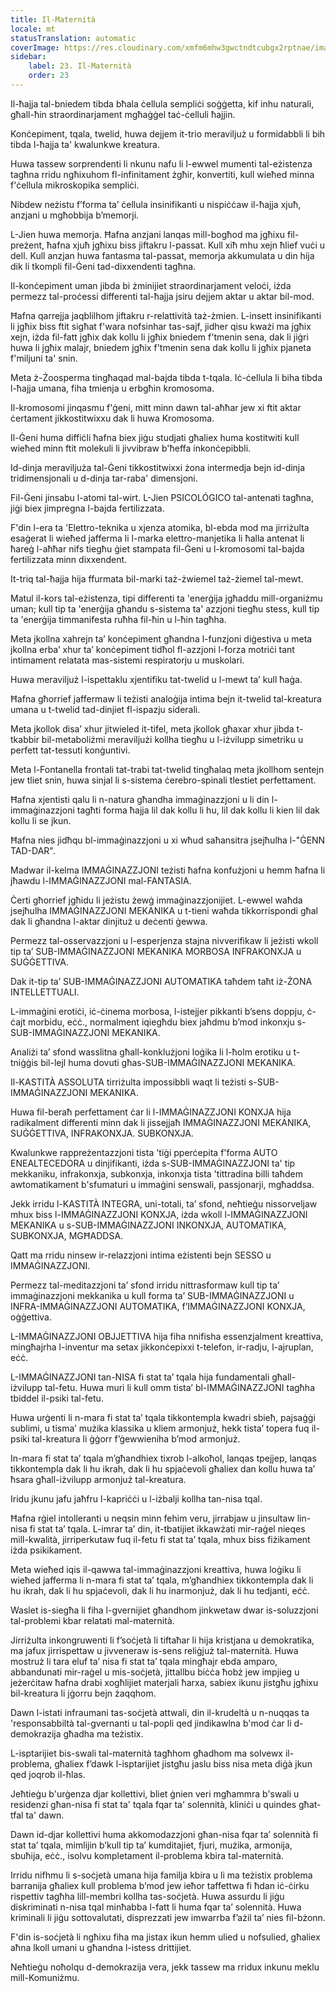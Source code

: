 ```yaml
---
title: Il-Maternità
locale: mt
statusTranslation: automatic
coverImage: https://res.cloudinary.com/xmfm6mhw3gwctndtcubgx2rptnae/image/upload/v1740337243/small_cover_educacion_fundamental_a051170f1c.webp
sidebar:
    label: 23. Il-Maternità
    order: 23
---
```

Il-ħajja tal-bniedem tibda bħala ċellula sempliċi soġġetta, kif inhu naturali, għall-ħin straordinarjament mgħaġġel taċ-ċelluli ħajjin.

Konċepiment, tqala, twelid, huwa dejjem it-trio meraviljuż u formidabbli li bih tibda l-ħajja ta' kwalunkwe kreatura.

Huwa tassew sorprendenti li nkunu nafu li l-ewwel mumenti tal-eżistenza tagħna rridu ngħixuhom fl-infinitament żgħir, konvertiti, kull wieħed minna f'ċellula mikroskopika sempliċi.

Nibdew neżistu f’forma ta’ ċellula insinifikanti u nispiċċaw il-ħajja xjuħ, anzjani u mgħobbija b’memorji.

L-Jien huwa memorja. Ħafna anzjani lanqas mill-bogħod ma jgħixu fil-preżent, ħafna xjuħ jgħixu biss jiftakru l-passat. Kull xiħ mhu xejn ħlief vuċi u dell. Kull anzjan huwa fantasma tal-passat, memorja akkumulata u din hija dik li tkompli fil-Ġeni tad-dixxendenti tagħna.

Il-konċepiment uman jibda bi żminijiet straordinarjament veloċi, iżda permezz tal-proċessi differenti tal-ħajja jsiru dejjem aktar u aktar bil-mod.

Ħafna qarrejja jaqblilhom jiftakru r-relattività taż-żmien. L-insett insinifikanti li jgħix biss ftit sigħat f'wara nofsinhar tas-sajf, jidher qisu kważi ma jgħix xejn, iżda fil-fatt jgħix dak kollu li jgħix bniedem f'tmenin sena, dak li jiġri huwa li jgħix malajr, bniedem jgħix f'tmenin sena dak kollu li jgħix pjaneta f'miljuni ta' snin.

Meta ż-Żoosperma tingħaqad mal-bajda tibda t-tqala. Iċ-ċellula li biha tibda l-ħajja umana, fiha tmienja u erbgħin kromosoma.

Il-kromosomi jinqasmu f'ġeni, mitt minn dawn tal-aħħar jew xi ftit aktar ċertament jikkostitwixxu dak li huwa Kromosoma.

Il-Ġeni huma diffiċli ħafna biex jiġu studjati għaliex huma kostitwiti kull wieħed minn ftit molekuli li jivvibraw b'ħeffa inkonċepibbli.

Id-dinja meraviljuża tal-Ġeni tikkostitwixxi żona intermedja bejn id-dinja tridimensjonali u d-dinja tar-raba' dimensjoni.

Fil-Ġeni jinsabu l-atomi tal-wirt. L-Jien PSICOLÓGICO tal-antenati tagħna, jiġi biex jimpregna l-bajda fertilizzata.

F'din l-era ta 'Elettro-teknika u xjenza atomika, bl-ebda mod ma jirriżulta esaġerat li wieħed jafferma li l-marka elettro-manjetika li ħalla antenat li ħareġ l-aħħar nifs tiegħu ġiet stampata fil-Ġeni u l-kromosomi tal-bajda fertilizzata minn dixxendent.

It-triq tal-ħajja hija ffurmata bil-marki taż-żwiemel taż-żiemel tal-mewt.

Matul il-kors tal-eżistenza, tipi differenti ta 'enerġija jgħaddu mill-organiżmu uman; kull tip ta 'enerġija għandu s-sistema ta' azzjoni tiegħu stess, kull tip ta 'enerġija timmanifesta ruħha fil-ħin u l-ħin tagħha.

Meta jkollna xahrejn ta’ konċepiment għandna l-funzjoni diġestiva u meta jkollna erba’ xhur ta’ konċepiment tidħol fl-azzjoni l-forza motriċi tant intimament relatata mas-sistemi respiratorju u muskolari.

Huwa meraviljuż l-ispettaklu xjentifiku tat-twelid u l-mewt ta’ kull ħaġa.

Ħafna għorrief jaffermaw li teżisti analoġija intima bejn it-twelid tal-kreatura umana u t-twelid tad-dinjiet fl-ispazju siderali.

Meta jkollok disa’ xhur jitwieled it-tifel, meta jkollok għaxar xhur jibda t-tkabbir bil-metaboliżmi meraviljużi kollha tiegħu u l-iżvilupp simetriku u perfett tat-tessuti konġuntivi.

Meta l-Fontanella frontali tat-trabi tat-twelid tingħalaq meta jkollhom sentejn jew tliet snin, huwa sinjal li s-sistema ċerebro-spinali tlestiet perfettament.

Ħafna xjentisti qalu li n-natura għandha immaġinazzjoni u li din l-immaġinazzjoni tagħti forma ħajja lil dak kollu li hu, lil dak kollu li kien lil dak kollu li se jkun.

Ħafna nies jidħqu bl-immaġinazzjoni u xi wħud saħansitra jsejħulha l-"ĠENN TAD-DAR".

Madwar il-kelma IMMAĠINAZZJONI teżisti ħafna konfużjoni u hemm ħafna li jħawdu l-IMMAĠINAZZJONI mal-FANTASIA.

Ċerti għorrief jgħidu li jeżistu żewġ immaġinazzjonijiet. L-ewwel waħda jsejħulha IMMAĠINAZZJONI MEKANIKA u t-tieni waħda tikkorrispondi għal dak li għandna l-aktar dinjituż u deċenti ġewwa.

Permezz tal-osservazzjoni u l-esperjenza stajna nivverifikaw li jeżisti wkoll tip ta’ SUB-IMMAĠINAZZJONI MEKANIKA MORBOSA INFRAKONXJA u SUĠĠETTIVA.

Dak it-tip ta’ SUB-IMMAĠINAZZJONI AUTOMATIKA taħdem taħt iż-ŻONA INTELLETTUALI.

L-immaġini erotiċi, iċ-ċinema morbosa, l-istejjer pikkanti b’sens doppju, ċ-ċajt morbidu, eċċ., normalment iqiegħdu biex jaħdmu b’mod inkonxju s-SUB-IMMAĠINAZZJONI MEKANIKA.

Analiżi ta’ sfond wasslitna għall-konklużjoni loġika li l-ħolm erotiku u t-tniġġis bil-lejl huma dovuti għas-SUB-IMMAĠINAZZJONI MEKANIKA.

Il-KASTITÀ ASSOLUTA tirriżulta impossibbli waqt li teżisti s-SUB-IMMAĠINAZZJONI MEKANIKA.

Huwa fil-beraħ perfettament ċar li l-IMMAĠINAZZJONI KONXJA hija radikalment differenti minn dak li jissejjaħ IMMAĠINAZZJONI MEKANIKA, SUĠĠETTIVA, INFRAKONXJA. SUBKONXJA.

Kwalunkwe rappreżentazzjoni tista 'tiġi pperċepita f'forma AUTO ENEALTECEDORA u dinjifikanti, iżda s-SUB-IMMAĠINAZZJONI ta' tip mekkaniku, infrakonxja, subkonxja, inkonxja tista 'tittradina billi taħdem awtomatikament b'sfumaturi u immaġini senswali, passjonarji, mgħaddsa.

Jekk irridu l-KASTITÀ INTEGRA, uni-totali, ta’ sfond, neħtieġu nissorveljaw mhux biss l-IMMAĠINAZZJONI KONXJA, iżda wkoll l-IMMAĠINAZZJONI MEKANIKA u s-SUB-IMMAĠINAZZJONI INKONXJA, AUTOMATIKA, SUBKONXJA, MGĦADDSA.

Qatt ma rridu ninsew ir-relazzjoni intima eżistenti bejn SESSO u IMMAĠINAZZJONI.

Permezz tal-meditazzjoni ta’ sfond irridu nittrasformaw kull tip ta’ immaġinazzjoni mekkanika u kull forma ta’ SUB-IMMAĠINAZZJONI u INFRA-IMMAĠINAZZJONI AUTOMATIKA, f’IMMAĠINAZZJONI KONXJA, oġġettiva.

L-IMMAĠINAZZJONI OBJJETTIVA hija fiha nnifisha essenzjalment kreattiva, mingħajrha l-inventur ma setax jikkonċepixxi t-telefon, ir-radju, l-ajruplan, eċċ.

L-IMMAĠINAZZJONI tan-NISA fi stat ta’ tqala hija fundamentali għall-iżvilupp tal-fetu. Huwa muri li kull omm tista’ bl-IMMAĠINAZZJONI tagħha tbiddel il-psiki tal-fetu.

Huwa urġenti li n-mara fi stat ta’ tqala tikkontempla kwadri sbieħ, pajsaġġi sublimi, u tisma’ mużika klassika u kliem armonjuż, hekk tista’ topera fuq il-psiki tal-kreatura li ġġorr f’ġewwieniha b’mod armonjuż.

In-mara fi stat ta’ tqala m’għandhiex tixrob l-alkoħol, lanqas tpejjep, lanqas tikkontempla dak li hu ikrah, dak li hu spjaċevoli għaliex dan kollu huwa ta’ ħsara għall-iżvilupp armonjuż tal-kreatura.

Iridu jkunu jafu jaħfru l-kapriċċi u l-iżbalji kollha tan-nisa tqal.

Ħafna rġiel intolleranti u neqsin minn fehim veru, jirrabjaw u jinsultaw lin-nisa fi stat ta’ tqala. L-imrar ta’ din, it-tbatijiet ikkawżati mir-raġel nieqes mill-kwalità, jirriperkutaw fuq il-fetu fi stat ta’ tqala, mhux biss fiżikament iżda psikikament.

Meta wieħed iqis il-qawwa tal-immaġinazzjoni kreattiva, huwa loġiku li wieħed jafferma li n-mara fi stat ta’ tqala, m’għandhiex tikkontempla dak li hu ikrah, dak li hu spjaċevoli, dak li hu inarmonjuż, dak li hu tedjanti, eċċ.

Waslet is-siegħa li fiha l-gvernijiet għandhom jinkwetaw dwar is-soluzzjoni tal-problemi kbar relatati mal-maternità.

Jirriżulta inkongruwenti li f’soċjetà li tiftaħar li hija kristjana u demokratika, ma jafux jirrispettaw u jivveneraw is-sens reliġjuż tal-maternità. Huwa mostruż li tara eluf ta’ nisa fi stat ta’ tqala mingħajr ebda amparo, abbandunati mir-raġel u mis-soċjetà, jittallbu biċċa ħobż jew impjieg u jeżerċitaw ħafna drabi xogħlijiet materjali ħarxa, sabiex ikunu jistgħu jgħixu bil-kreatura li jġorru bejn żaqqhom.

Dawn l-istati infraumani tas-soċjetà attwali, din il-krudeltà u n-nuqqas ta 'responsabbiltà tal-gvernanti u tal-popli qed jindikawlna b'mod ċar li d-demokrazija għadha ma teżistix.

L-isptarijiet bis-swali tal-maternità tagħhom għadhom ma solvewx il-problema, għaliex f’dawk l-isptarijiet jistgħu jaslu biss nisa meta diġà jkun qed joqrob il-ħlas.

Jeħtieġu b'urġenza djar kollettivi, bliet ġnien veri mgħammra b'swali u residenzi għan-nisa fi stat ta' tqala fqar ta' solennità, kliniċi u quindes għat-tfal ta' dawn.

Dawn id-djar kollettivi huma akkomodazzjoni għan-nisa fqar ta’ solennità fi stat ta’ tqala, mimlijin b’kull tip ta’ kumditajiet, fjuri, mużika, armonija, sbuħija, eċċ., isolvu kompletament il-problema kbira tal-maternità.

Irridu nifhmu li s-soċjetà umana hija familja kbira u li ma teżistix problema barranija għaliex kull problema b’mod jew ieħor taffettwa fi ħdan iċ-ċirku rispettiv tagħha lill-membri kollha tas-soċjetà. Huwa assurdu li jiġu diskriminati n-nisa tqal minħabba l-fatt li huma fqar ta’ solennità. Huwa kriminali li jiġu sottovalutati, disprezzati jew imwarrba f’ażil ta’ nies fil-bżonn.

F'din is-soċjetà li ngħixu fiha ma jistax ikun hemm ulied u nofsulied, għaliex aħna lkoll umani u għandna l-istess drittijiet.

Neħtieġu noħolqu d-demokrazija vera, jekk tassew ma rridux inkunu meklu mill-Komuniżmu.

